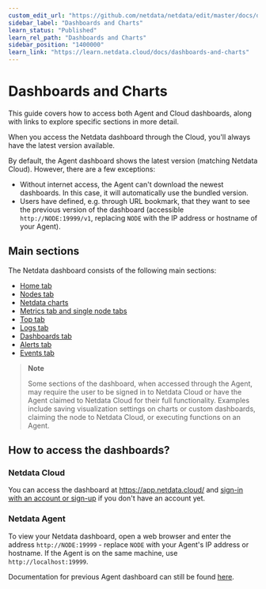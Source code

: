 ```yaml
---
custom_edit_url: "https://github.com/netdata/netdata/edit/master/docs/dashboards-and-charts/README.md"
sidebar_label: "Dashboards and Charts"
learn_status: "Published"
learn_rel_path: "Dashboards and Charts"
sidebar_position: "1400000"
learn_link: "https://learn.netdata.cloud/docs/dashboards-and-charts"
---
```


# Dashboards and Charts

This guide covers how to access both Agent and Cloud dashboards, along with links to explore specific sections in more detail.

When you access the Netdata dashboard through the Cloud, you'll always have the latest version available.

By default, the Agent dashboard shows the latest version (matching Netdata Cloud). However, there are a few exceptions:

- Without internet access, the Agent can't download the newest dashboards. In this case, it will automatically use the bundled version.
- Users have defined, e.g. through URL bookmark, that they want to see the previous version of the dashboard (accessible `http://NODE:19999/v1`, replacing `NODE` with the IP address or hostname of your Agent).

## Main sections

The Netdata dashboard consists of the following main sections:

- [Home tab](/docs/dashboards-and-charts/home-tab)
- [Nodes tab](/docs/dashboards-and-charts/nodes-tab)
- [Netdata charts](/docs/dashboards-and-charts/netdata-charts)
- [Metrics tab and single node tabs](/docs/dashboards-and-charts/metrics-tab-and-single-node-tabs)
- [Top tab](/docs/dashboards-and-charts/top-tab)
- [Logs tab](/docs/dashboards-and-charts/logs-tab)
- [Dashboards tab](/docs/dashboards-and-charts/dashboards-tab)
- [Alerts tab](/docs/dashboards-and-charts/alerts-tab)
- [Events tab](/docs/dashboards-and-charts/events-feed)

> **Note**
>
> Some sections of the dashboard, when accessed through the Agent, may require the user to be signed in to Netdata Cloud or have the Agent claimed to Netdata Cloud for their full functionality. Examples include saving visualization settings on charts or custom dashboards, claiming the node to Netdata Cloud, or executing functions on an Agent.

## How to access the dashboards?

### Netdata Cloud

You can access the dashboard at <https://app.netdata.cloud/> and [sign-in with an account or sign-up](/docs/netdata-cloud/authentication-&-authorization) if you don't have an account yet.

### Netdata Agent

To view your Netdata dashboard, open a web browser and enter the address `http://NODE:19999`  - replace `NODE` with your Agent's IP address or hostname. If the Agent is on the same machine, use `http://localhost:19999`.

Documentation for previous Agent dashboard can still be found [here](https://github.com/netdata/netdata/blob/master/src/web/gui/README.md).
